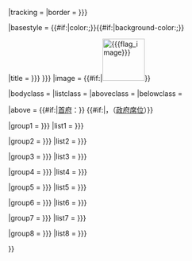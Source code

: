 {{Navbox
|name = {{{template_name|<noinclude>US state navigation box</noinclude>}}}
|state = {{#if:{{{state|}}}|{{{state}}}|{{{collapse_state|autocollapse}}}}}
|tracking = {{{tracking|}}}
|border = {{{border|{{{1|}}}}}}

|basestyle = {{#if:{{{text_color|}}}|color:{{{text_color}}};}}{{#if:{{{color|}}}|background-color:{{{color}}};}}

|title = {{{header|{{{title|{{{name}}}{{{type}}} }}} }}}
|image = {{#if:{{{flag_image<includeonly>|</includeonly>}}}|[[Image:{{{flag_image}}}|85px|border|link=|alt=]]}}

|bodyclass = {{{bodyclass|}}}
|listclass = {{{listclass|}}}
|aboveclass = {{{aboveclass|}}}
|belowclass = {{{belowclass|}}}

|above = {{#if:{{{capital<includeonly>|</includeonly>}}}|[[美国各州首府列表|首府]]：'''{{{capital}}}'''}}<!--

-->{{#if:{{{seat|}}}|，{{{seat}}}（[[治理|<span style="color:{{{text_color|inherit}}};">政府席位</span>]]）}}<!--

-->{{{subtitle|}}}

|group1 = {{{title1|{{{group1<includeonly>|</includeonly>}}} }}}
|list1 = 
{{{list1|{{{body1<includeonly>|</includeonly>}}}}}}

|group2 = {{{title2|{{{group2<includeonly>|</includeonly>}}} }}}
|list2 = 
{{{list2|{{{body2<includeonly>|</includeonly>}}}}}}

|group3 = {{{title3|{{{group3<includeonly>|</includeonly>}}} }}}
|list3 = 
{{{list3|{{{body3<includeonly>|</includeonly>}}}}}}

|group4 = {{{title4|{{{group4<includeonly>|</includeonly>}}} }}}
|list4 =
{{{list4|{{{body4<includeonly>|</includeonly>}}}}}}

|group5 = {{{title5|{{{group5<includeonly>|</includeonly>}}} }}}
|list5 =
{{{list5|{{{body5<includeonly>|</includeonly>}}}}}}

|group6 = {{{title6|{{{group6<includeonly>|</includeonly>}}} }}}
|list6 =
{{{list6|{{{body6<includeonly>|</includeonly>}}}}}}

|group7 = {{{title7|{{{group7<includeonly>|</includeonly>}}} }}}
|list7 =
{{{list7|{{{body7<includeonly>|</includeonly>}}}}}}

|group8 = {{{title8|{{{group8<includeonly>|</includeonly>}}} }}}
|list8 = 
{{{list8|{{{body8<includeonly>|</includeonly>}}}}}}

}}<noinclude>

{{Documentation}}
<!-- Add categories and interwikis to the /doc subpage, not here! -->
</noinclude>